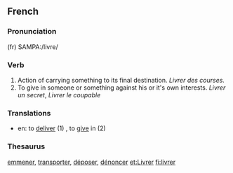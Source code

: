 ==French==
===Pronunciation===
(fr) SAMPA:/livre/
===Verb===
# Action of carrying something to its final destination. ''Livrer des courses.''
# To give in someone or something against his or it's own interests. ''Livrer un secret'', ''Livrer le coupable''

===Translations===
*en: to [[deliver]] (1) , to [[give]] in (2)
===Thesaurus===
[[emmener]], [[transporter]], [[déposer]], [[dénoncer]]
[[et:Livrer]]
[[fi:livrer]]